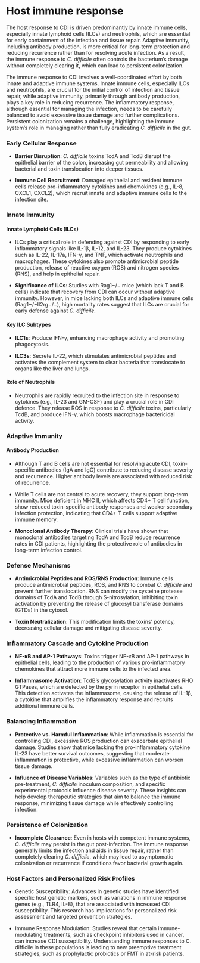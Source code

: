 # Host immune response

The host response to CDI is driven predominantly by innate immune cells, especially innate lymphoid cells (ILCs) and neutrophils, which are essential for early containment of the infection and tissue repair. Adaptive immunity, including antibody production, is more critical for long-term protection and reducing recurrence rather than for resolving acute infection. As a result, the immune response to *C. difficile* often controls the bacterium's damage without completely clearing it, which can lead to persistent colonization.

The immune response to CDI involves a well-coordinated effort by both innate and adaptive immune systems. Innate immune cells, especially ILCs and neutrophils, are crucial for the initial control of infection and tissue repair, while adaptive immunity, primarily through antibody production, plays a key role in reducing recurrence. The inflammatory response, although essential for managing the infection, needs to be carefully balanced to avoid excessive tissue damage and further complications. Persistent colonization remains a challenge, highlighting the immune system's role in managing rather than fully eradicating *C. difficile* in the gut.

### Early Cellular Response

-   **Barrier Disruption**: *C. difficile* toxins TcdA and TcdB disrupt the epithelial barrier of the colon, increasing gut permeability and allowing bacterial and toxin translocation into deeper tissues.

-   **Immune Cell Recruitment**: Damaged epithelial and resident immune cells release pro-inflammatory cytokines and chemokines (e.g., IL-8, CXCL1, CXCL2), which recruit innate and adaptive immune cells to the infection site.

### Innate Immunity

#### Innate Lymphoid Cells (ILCs)

-   ILCs play a critical role in defending against CDI by responding to early inflammatory signals like IL-1β, IL-12, and IL-23. They produce cytokines such as IL-22, IL-17a, IFN-γ, and TNF, which activate neutrophils and macrophages. These cytokines also promote antimicrobial peptide production, release of reactive oxygen (ROS) and nitrogen species (RNS), and help in epithelial repair.

-   **Significance of ILCs**: Studies with Rag1−/− mice (which lack T and B cells) indicate that recovery from CDI can occur without adaptive immunity. However, in mice lacking both ILCs and adaptive immune cells (Rag1−/−Il2rg−/−), high mortality rates suggest that ILCs are crucial for early defense against *C. difficile*.

#### Key ILC Subtypes

-   **ILC1s**: Produce IFN-γ, enhancing macrophage activity and promoting phagocytosis.

-   **ILC3s**: Secrete IL-22, which stimulates antimicrobial peptides and activates the complement system to clear bacteria that translocate to organs like the liver and lungs.

#### Role of Neutrophils

-   Neutrophils are rapidly recruited to the infection site in response to cytokines (e.g., IL-23 and GM-CSF) and play a crucial role in CDI defence. They release ROS in response to *C. difficile* toxins, particularly TcdB, and produce IFN-γ, which boosts macrophage bactericidal activity.

### Adaptive Immunity

#### Antibody Production

-   Although T and B cells are not essential for resolving acute CDI, toxin-specific antibodies (IgA and IgG) contribute to reducing disease severity and recurrence. Higher antibody levels are associated with reduced risk of recurrence.

-   While T cells are not central to acute recovery, they support long-term immunity. Mice deficient in MHC II, which affects CD4+ T cell function, show reduced toxin-specific antibody responses and weaker secondary infection protection, indicating that CD4+ T cells support adaptive immune memory.

-   **Monoclonal Antibody Therapy**: Clinical trials have shown that monoclonal antibodies targeting TcdA and TcdB reduce recurrence rates in CDI patients, highlighting the protective role of antibodies in long-term infection control.

### Defense Mechanisms

-   **Antimicrobial Peptides and ROS/RNS Production**: Immune cells produce antimicrobial peptides, ROS, and RNS to combat *C. difficile* and prevent further translocation. RNS can modify the cysteine protease domains of TcdA and TcdB through S-nitrosylation, inhibiting toxin activation by preventing the release of glucosyl transferase domains (GTDs) in the cytosol.

-   **Toxin Neutralization**: This modification limits the toxins' potency, decreasing cellular damage and mitigating disease severity.

### Inflammatory Cascade and Cytokine Production

-   **NF-κB and AP-1 Pathways**: Toxins trigger NF-κB and AP-1 pathways in epithelial cells, leading to the production of various pro-inflammatory chemokines that attract more immune cells to the infected area.

-   **Inflammasome Activation**: TcdB's glycosylation activity inactivates RHO GTPases, which are detected by the pyrin receptor in epithelial cells. This detection activates the inflammasome, causing the release of IL-1β, a cytokine that amplifies the inflammatory response and recruits additional immune cells.

### Balancing Inflammation

-   **Protective vs. Harmful Inflammation**: While inflammation is essential for controlling CDI, excessive ROS production can exacerbate epithelial damage. Studies show that mice lacking the pro-inflammatory cytokine IL-23 have better survival outcomes, suggesting that moderate inflammation is protective, while excessive inflammation can worsen tissue damage.

-   **Influence of Disease Variables**: Variables such as the type of antibiotic pre-treatment, *C. difficile* inoculum composition, and specific experimental protocols influence disease severity. These insights can help develop therapeutic strategies that aim to balance the immune response, minimizing tissue damage while effectively controlling infection.

### Persistence of Colonization

-   **Incomplete Clearance**: Even in hosts with competent immune systems, *C. difficile* may persist in the gut post-infection. The immune response generally limits the infection and aids in tissue repair, rather than completely clearing *C. difficile*, which may lead to asymptomatic colonization or recurrence if conditions favor bacterial growth again.

### Host Factors and Personalized Risk Profiles

-   Genetic Susceptibility: Advances in genetic studies have identified specific host genetic markers, such as variations in immune response genes (e.g., TLR4, IL-8), that are associated with increased CDI susceptibility. This research has implications for personalized risk assessment and targeted prevention strategies.

-   Immune Response Modulation: Studies reveal that certain immune-modulating treatments, such as checkpoint inhibitors used in cancer, can increase CDI susceptibility. Understanding immune responses to C. difficile in these populations is leading to new preemptive treatment strategies, such as prophylactic probiotics or FMT in at-risk patients.
